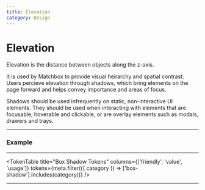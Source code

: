 ```yaml
---
title: Elevation
category: Design
---
```



# Elevation

Elevation is the distance between objects along the z-axis.

It is used by Matchbox to provide visual heirarchy and spatial contrast. Users percieve elevation through shadows, which bring elements on the page forward and helps convey importance and areas of focus.

Shadows should be used infrequently on static, non-interactive UI elements. They should be used when interacting with elements that are focusable, hoverable and clickable, or are overlay elements such as modals, drawers and trays.

---

### Example

<ElevationExample />

---

<TokenTable
  title="Box Shadow Tokens"
  columns={['friendly', 'value', 'usage']}
  tokens={meta.filter(({ category }) => ['box-shadow'].includes(category))}
/>

---
